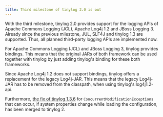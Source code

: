 ```yaml
---
title: Third milestone of tinylog 2.0 is out
---
```


With the third milestone, tinylog 2.0 provides support for the logging APIs of Apache Commons Logging (JCL), Apache Log4j 1.2 and JBoss Logging 3. Already since the previous milestone, JUL, SLF4J and tinylog 1.3 are supported. Thus, all planned third-party logging APIs are implemented now.

For Apache Commons Logging (JCL) and JBoss Logging 3, tinylog provides bindings. This means that the original JARs of both framework can be used together with tinylog by just adding tinylog's binding for these both frameworks.

Since Apache Log4j 1.2 does not support bindings, tinylog offers a replacement for the legacy Log4j-JAR. This means that the legacy Log4j-JAR has to be removed from the classpath, when using tinylog's log4j1.2-api.

Furthermore, [the fix of tinylog 1.3.6](/news/#2019-02-11-update-for-tinylog-1.3) for `ConcurrentModificationExceptions` that can occur, if system properties change while loading the configuration, has been merged to tinylog 2.
